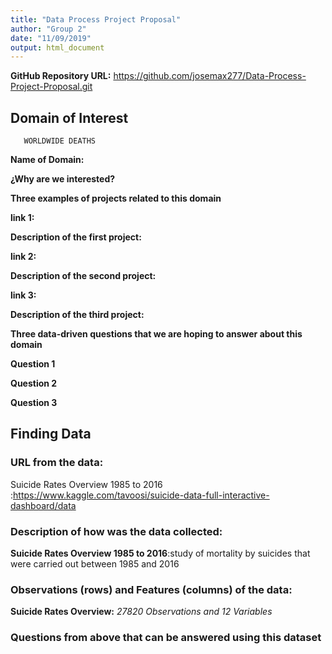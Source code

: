```yaml
---
title: "Data Process Project Proposal"
author: "Group 2"
date: "11/09/2019"
output: html_document
---
```


**GitHub Repository URL:**
<https://github.com/josemax277/Data-Process-Project-Proposal.git>


## **Domain of Interest**  

       WORLDWIDE DEATHS

**Name of Domain:**


**¿Why are we interested?**


**Three examples of projects related to this domain**


  **link 1:**
  
  
  **Description of the first project:**
  
  
   **link 2:**
   
   
  **Description of the second project:**
  
  
   **link 3:**
   
   
  **Description of the third project:**
  
  
  **Three data-driven questions that we are hoping to answer about this domain**
  
  **Question 1**
  
  
  **Question 2**
  
  
  **Question 3**
  
  
## **Finding Data**


###  **URL from the data:**
 
 
  Suicide Rates Overview 1985 to 2016 :<https://www.kaggle.com/tavoosi/suicide-data-full-interactive-dashboard/data>
  
###  **Description of how was the data collected:**
  
  
  **Suicide Rates Overview 1985 to 2016**:study of mortality by suicides that were carried out between 1985 and 2016
  
###  **Observations (rows) and Features (columns) of the data:**
  
  
  **Suicide Rates Overview:** *27820 Observations and 12 Variables*
  
###  **Questions from above that can be answered using this dataset**
  
  
  
  
  